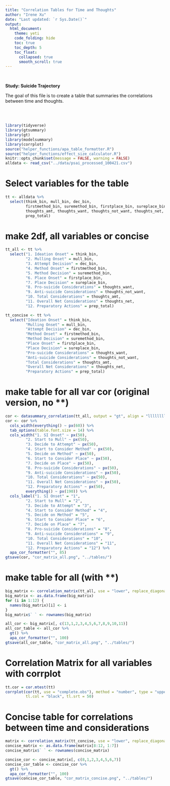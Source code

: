 ```yaml
---
title: "Correlation Tables for Time and Thoughts"
author: "Irene Xu"
date: "Last updated: `r Sys.Date()`"
output:
  html_document:
    theme: yeti
    code_folding: hide
    toc: true
    toc_depth: 5
    toc_float:
      collapsed: true
      smooth_scroll: true
---
```

<br/>

**Study: Suicide Trajectory**    

The goal of this file is to create a table that summaries the correlations between time and thoughts.

<br/>
<br/>
```r
library(tidyverse)
library(gtsummary)
library(gt)
library(modelsummary)
library(corrplot)
source("helper_functions/apa_table_formatter.R")
source("helper_functions/effect_size_calculator.R")
knitr::opts_chunk$set(message = FALSE, warning = FALSE)
alldata <- read_csv("../data/psai_processed_100421.csv")
```

# Select variables for the table
```r
tt <- alldata %>%
  select(think_bin, mull_bin, dec_bin, 
         firstmethod_bin, suremethod_bin, firstplace_bin, sureplace_bin,
         thoughts_amt, thoughts_want, thoughts_not_want, thoughts_net, 
         prep_total)
```

# make 2df, all variables or concise
```r
tt_all <- tt %>%
  select("1. Ideation Onset" = think_bin,
         "2. Mulling Onset" = mull_bin,
         "3. Attempt Decision" = dec_bin,
         "4. Method Onset" = firstmethod_bin,
         "5. Method Decision" = suremethod_bin,
         "6. Place Onset" = firstplace_bin,
         "7. Place Decision" = sureplace_bin,
         "8. Pro-suicide Considerations" = thoughts_want,
         "9. Anti-suicide Considerations" = thoughts_not_want,
         "10. Total Considerations" = thoughts_amt,
         "11. Overall Net Considerations" = thoughts_net,
         "12. Preparatory Actions" = prep_total)

tt_concise <- tt %>%
  select("Ideation Onset" = think_bin,
         "Mulling Onset" = mull_bin,
         "Attempt Decision" = dec_bin,
         "Method Onset" = firstmethod_bin,
         "Method Decision" = suremethod_bin,
         "Place Onset" = firstplace_bin,
         "Place Decision" = sureplace_bin,
         "Pro-suicide Considerations" = thoughts_want,
         "Anti-suicide Considerations" = thoughts_not_want,
         "Total Considerations" = thoughts_amt,
         "Overall Net Considerations" = thoughts_net,
         "Preparatory Actions" = prep_total)
```

# make table for all var cor (original version, no **)
```r
cor <- datasummary_correlation(tt_all, output = "gt", align = "lllllllllllll") 
cor <- cor %>% 
  cols_width(everything() ~ px(60)) %>%
  tab_options(table.font.size = 14) %>%
  cols_width("1. SI Onset" ~ px(50),
         "2. Start to Mull" ~ px(50),
         "3. Decide to Attempt" ~ px(50),
         "4. Start to Consider Method" ~ px(50),
         "5. Decide on Method" ~ px(50),
         "6. Start to Consider Place" ~ px(50),
         "7. Decide on Place" ~ px(50),
         "8. Pro-suicide Considerations" ~ px(50),
         "9. Anti-suicide Considerations" ~ px(50),
         "10. Total Considerations" ~ px(50),
         "11. Overall Net Considerations" ~ px(50),
         "12. Preparatory Actions" ~ px(50),
         everything() ~ px(190)) %>%
  cols_label("1. SI Onset" = "1",
         "2. Start to Mull" = "2",
         "3. Decide to Attempt" = "3",
         "4. Start to Consider Method" = "4",
         "5. Decide on Method" = "5",
         "6. Start to Consider Place" = "6",
         "7. Decide on Place" = "7",
         "8. Pro-suicide Considerations" = "8",
         "9. Anti-suicide Considerations" = "9",
         "10. Total Considerations" = "10",
         "11. Overall Net Considerations" = "11",
         "12. Preparatory Actions" = "12") %>%
  apa_cor_formatter("", 85)
gtsave(cor, "cor_matrix_all.png", "../tables/")
```

# make table for all (with **)
```r
big_matrix <- correlation_matrix(tt_all, use = "lower", replace_diagonal =TRUE, replacement = "-")
big_matrix <- as.data.frame(big_matrix)
for (i in 1:12) {
  names(big_matrix)[i] <- i
}
big_matrix$` ` <- rownames(big_matrix)

all_cor <- big_matrix[, c(13,1,2,3,4,5,6,7,8,9,10,11)]
all_cor_table <- all_cor %>%
  gt() %>%     
  apa_cor_formatter("", 100)
gtsave(all_cor_table, "cor_matrix_all.png", "../tables/")
```

# Correlation Matrix for all variables with corrplot
```r
tt.cor = cor.mtest(tt)
corrplot(cor(tt, use = "complete.obs"), method = "number", type = "upper", order = "hclust",
         tl.col = "black", tl.srt = 50)
```

# Concise table for correlations between time and considerations
```r
matrix <- correlation_matrix(tt_concise, use = "lower", replace_diagonal =TRUE, replacement = "-")
concise_matrix <- as.data.frame(matrix[8:12, 1:7])
concise_matrix$` ` <- rownames(concise_matrix)

concise_cor <- concise_matrix[, c(8,1,2,3,4,5,6,7)]
concise_cor_table <- concise_cor %>%
  gt() %>%     
  apa_cor_formatter("", 100)
gtsave(concise_cor_table, "cor_matrix_concise.png", "../tables/")
```

